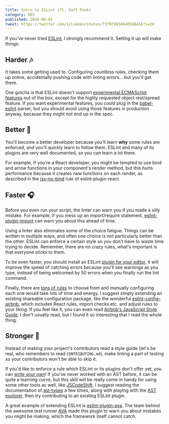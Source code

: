 ```yaml
---
title: Intro to ESLint (ft. Daft Punk)
category: DEV
published: 2016-06-01
tweet: https://twitter.com/silvenon/status/737979934648508416?s=20
---
```


If you've never tried [ESLint][eslint], I strongly recommend it. Setting it up will make things:

## Harder 🎶

It takes some getting used to. Configuring countless rules, checking them up online, accidentally pushing code with linting errors... but you'll get there.

One gotcha is that ESLint doesn't support [experimental ECMAScript features][babel-experimental] out of the box, except for the highly requested object rest/spread feature. If you want experimental features, you could plug in the [babel-eslint][babel-eslint] parser, but you should avoid using those features in production anyway, because they might not end up in the spec.

## Better 🎤

You'll become a better developer because you'll learn **why** some rules are enforced, and you'll quickly learn to follow them. ESLint and many of its plugins are very well documented, so you can learn a lot there.

For example, if you're a React developer, you might be tempted to use bind and arrow functions in your component's render method, but this hurts performance because it creates new functions on each render, as described in the [jsx-no-bind][jsx-no-bind] rule of eslint-plugin-react.

## Faster 🎧

Before you even run your script, the linter can warn you if you made a silly mistake. For example, if you mess up an import/require statement, [eslint-plugin-import][eslint-plugin-import] can warn you about this ahead of time.

Using a linter also eliminates some of the choice fatigue. Things can be written in multiple ways, and often one choice is not particularly better than the other. ESLint can enforce a certain style so you don't have to waste time trying to decide. Remember, there are no crazy rules, what's important is that everyone sticks to them.

To be even faster, you should install an ESLint [plugin for your editor][eslint-editor-plugins], it will improve the speed of catching errors because you'll see warnings as you type, instead of being welcomed by 50 errors when you finally run the lint command.

Finally, there are [tons of rules][eslint-rules] to choose from and manually configuring each one would take lots of time and energy. I suggest simply extending an existing shareable configuration package, like the wonderful [eslint-config-airbnb][eslint-config-airbnb], which includes React rules, import checks etc. and adjust rules to your liking. If you feel like it, you can even read [Airbnb's JavaScript Style Guide][airbnb-javascript]. I don't usually read, but I found it so interesting that I read the whole thing.

## Stronger 🎵

Instead of making your project's contributors read a style guide (let's be real, who remembers to read `CONTRIBUTING.md`), make linting a part of testing so your contributors won't be able to skip it.

If you'd like to enforce a rule which ESLint or its plugins don't offer yet, you can [write your own][authoring-rules]! If you've never worked with an AST before, it can be quite a learning curve, but this skill will be really come in handy for using some other tools as well, like [JSCodeShift][jscodeshift]. I suggest reading the documentation of [ast-types][ast-types] a few times, along with playing with the [AST explorer][ast-explorer], then try contributing to an existing ESLint plugin.

A great example of extending ESLint is [eslint-plugin-ava][eslint-plugin-ava]. The team behind the awesome test runner [AVA][ava] made this plugin to warn you about mistakes you might be making, which the framework itself cannot catch.

[eslint]: http://eslint.org/
[babel-experimental]: https://babeljs.io/docs/plugins/#experimental
[babel-eslint]: https://github.com/babel/babel-eslint
[jsx-no-bind]: https://github.com/yannickcr/eslint-plugin-react/blob/82b3aa9101aa2124b934add61734cec026b4c278/docs/rules/jsx-no-bind.md
[eslint-plugin-import]: https://github.com/benmosher/eslint-plugin-import
[eslint-editor-plugins]: http://eslint.org/docs/user-guide/integrations#editors
[eslint-rules]: http://eslint.org/docs/rules/
[eslint-config-airbnb]: https://www.npmjs.com/package/eslint-config-airbnb
[airbnb-javascript]: https://github.com/airbnb/javascript
[authoring-rules]: http://eslint.org/docs/developer-guide/working-with-rules
[jscodeshift]: https://github.com/facebook/jscodeshift
[ast-types]: https://github.com/benjamn/ast-types
[ast-explorer]: http://astexplorer.net/
[eslint-plugin-ava]: https://github.com/avajs/eslint-plugin-ava
[ava]: https://github.com/avajs/ava
